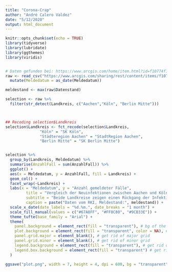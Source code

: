 ```yaml
---
title: "Corona-Crap"
author: "André Calero Valdez"
date: "5/12/2020"
output: html_document
---
```


```r
knitr::opts_chunk$set(echo = TRUE)
library(tidyverse)
library(lubridate)
library(ggthemes)
library(viridis)


# Daten gefunden bei: https://www.arcgis.com/home/item.html?id=f10774f1c63e40168479a1feb6c7ca74
raw <- read_csv("https://www.arcgis.com/sharing/rest/content/items/f10774f1c63e40168479a1feb6c7ca74/data") %>% 
  mutate(Meldedatum = as_date(Meldedatum))

meldestand <- max(raw$Datenstand)

selection <- raw %>% 
  filter(str_detect(Landkreis, c("Aachen","Köln", "Berlin Mitte")))



## Recoding selection$Landkreis
selection$Landkreis <- fct_recode(selection$Landkreis,
               "Köln" = "SK Köln",
               "Städteregion Aachen" = "StadtRegion Aachen",
               "Berlin Mitte" = "SK Berlin Mitte")


selection %>%   
  group_by(Landkreis, Meldedatum) %>% 
  summarise(AnzahlFall = sum(AnzahlFall)) %>% 
  ggplot() +
  aes(x = Meldedatum, y = AnzahlFall, fill = Landkreis) +
  geom_col() + 
  facet_wrap(~Landkreis) +
  labs(x = "Meldedatum", y = "Anzahl gemeldeter Fälle",
         title = "Vergleich der Neuinfektionen zwischen Aachen und Köln",
         subtitle = "Beide Landkreise zeigen einen Rückgang der Infektionen",
         caption = paste("Daten vom RKI, Meldestand:", meldestand)) +
  scale_x_date(date_labels = "%d.%m.", date_breaks = "1 month") +
  scale_fill_manual(values = c("#67A8FF", "#FF8C80", "#9CB33E")) +
  theme_tufte(base_family = "Arial") +
  theme(
    panel.background = element_rect(fill = "transparent"), # bg of the panel
    plot.background = element_rect(fill = "transparent", color = NA), # bg of the plot
    panel.grid.major = element_blank(), # get rid of major grid
    panel.grid.minor = element_blank(), # get rid of minor grid
    legend.background = element_rect(fill = "transparent"), # get rid of legend bg
    legend.box.background = element_rect(fill = "transparent") # get rid of legend panel bg
  )

ggsave("plot.png", width = 7, height = 4, dpi = 600, bg = "transparent")
```

